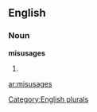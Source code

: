 ==English==

===Noun===
'''misusages'''

# {{plural of|[[misusage]]}}

[[Category:English plurals]]

[[ar:misusages]]